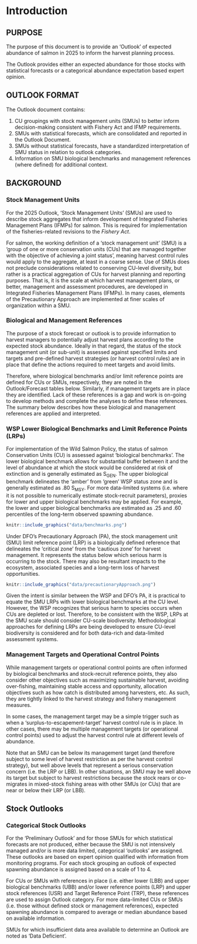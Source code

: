 # Introduction {#sec:introduction}

<!-- An example of how to include text based on the language. The two chunks below shows how switching the toggle in the YAML header for french allows inclusion/rejection of a paragraph. -->

## PURPOSE

The purpose of this document is to provide an 'Outlook' of expected abundance of salmon in 2025 to inform the harvest planning process.

The Outlook provides either an expected abundance for those stocks with statistical forecasts or a categorical abundance expectation based expert opinion.

## OUTLOOK FORMAT

The Outlook document contains:

1.  CU groupings with stock management units (SMUs) to better inform decision-making consistent with Fishery Act and IFMP requirements.
2.  SMUs with statistical forecasts, which are consolidated and reported in the Outlook Document.
3.  SMUs without statistical forecasts, have a standardized interpretation of SMU status in relation to outlook categories.
4.  Information on SMU biological benchmarks and management references (where defined) for additional context.

## BACKGROUND

### Stock Management Units

For the 2025 Outlook, 'Stock Management Units' (SMUs) are used to describe stock aggregates that inform development of Integrated Fisheries Management Plans (IFMPs) for salmon. This is required for implementation of the fisheries-related revisions to the *Fishery Act*.

For salmon, the working definition of a 'stock management unit' (SMU) is a 'group of one or more conservation units (CUs) that are managed together with the objective of achieving a joint status', meaning harvest control rules would apply to the aggregate, at least in a coarse sense. Use of SMUs does not preclude considerations related to conserving CU-level diversity, but rather is a practical aggregation of CUs for harvest planning and reporting purposes. That is, it is the scale at which harvest management plans, or better, management and assessment procedures, are developed in Integrated Fisheries Management Plans (IFMPs). In many cases, elements of the Precautionary Approach are implemented at finer scales of organization within a SMU.

### Biological and Management References

The purpose of a stock forecast or outlook is to provide information to harvest managers to potentially adjust harvest plans according to the expected stock abundance. Ideally in that regard, the status of the stock management unit (or sub-unit) is assessed against specified limits and targets and pre-defined harvest strategies (or harvest control rules) are in place that define the actions required to meet targets and avoid limits.

Therefore, where biological benchmarks and/or limit reference points are defined for CUs or SMUs, respectively, they are noted in the Outlook/Forecast tables below. Similarly, if management targets are in place they are identified. Lack of these references is a gap and work is on-going to develop methods and complete the analyses to define these references. The summary below describes how these biological and management references are applied and interpreted.

### WSP Lower Biological Benchmarks and Limit Reference Points (LRPs)

For implementation of the Wild Salmon Policy, the status of salmon Conservation Units (CU) is assessed against 'biological benchmarks'. The lower biological benchmark allows for substantial buffer between it and the level of abundance at which the stock would be considered at risk of extinction and is generally estimated as S~GEN~. The upper biological benchmark delineates the 'amber' from 'green' WSP status zone and is generally estimated as .80 S~MSY~. For more data-limited systems (i.e. where it is not possible to numerically estimate stock-recruit parameters), proxies for lower and upper biological benchmarks may be applied. For example, the lower and upper biological benchmarks are estimated as .25 and .60 percentiles of the long-term observed spawning abundance.

```r
knitr::include_graphics("data/benchmarks.png")
```

Under DFO’s Precautionary Approach (PA), the stock management unit (SMU) limit reference point (LRP) is a biologically defined reference that delineates the ‘critical zone’ from the ‘cautious zone’ for harvest management.  It represents the status below which serious harm is occurring to the stock. There may also be resultant impacts to the ecosystem, associated species and a long-term loss of harvest opportunities.

```r
knitr::include_graphics("data/precautionaryApproach.png")
```

Given the intent is similar between the WSP and DFO’s PA, it is practical to equate the SMU LRPs with lower biological benchmarks at the CU level. However, the WSP recognizes that serious harm to species occurs when CUs are depleted or lost.  Therefore, to be consistent with the WSP, LRPs at the SMU scale should consider CU-scale biodiversity.  Methodological approaches for defining LRPs are being developed to ensure CU-level biodiversity is considered and for both data-rich and data-limited assessment systems.   

### Management Targets and Operational Control Points

While management targets or operational control points are often informed by biological benchmarks and stock-recruit reference points, they also consider other objectives such as maximizing sustainable harvest, avoiding over-fishing, maintaining stable access and opportunity, allocation objectives such as how catch is distributed among harvesters, etc.  As such, they are tightly linked to the harvest strategy and fishery management measures.  

In some cases, the management target may be a simple trigger such as when a ‘surplus-to-escapement-target’ harvest control rule is in place.  In other cases, there may be multiple management targets (or operational control points) used to adjust the harvest control rule at different levels of abundance.   

Note that an SMU can be below its management target (and therefore subject to some level of harvest restriction as per the harvest control strategy), but well above levels that represent a serious conservation concern (i.e. the LRP or LBB).  In other situations, an SMU may be well above its target but subject to harvest restrictions because the stock rears or co-migrates in mixed-stock fishing areas with other SMUs (or CUs) that are near or below their LRP (or LBB).

## Stock Outlooks

### Categorical Stock Outlooks

For the ‘Preliminary Outlook’ and for those SMUs for which statistical forecasts are not produced, either because the SMU is not intensively managed and/or is more data limited, categorical ‘outlooks’ are assigned.  These outlooks are based on expert opinion qualified with information from monitoring programs.  For each stock grouping an outlook of expected spawning abundance is assigned based on a scale of 1 to 4.

For CUs or SMUs with references in place (i.e. either lower (LBB) and upper biological benchmarks (UBB) and/or lower reference points (LRP) and upper stock references (USR) and Target Reference Point (TRP), these references are used to assign Outlook category.  For more data-limited CUs or SMUs (i.e. those without defined stock or management references), expected spawning abundance is compared to average or median abundance based on available information.

SMUs for which insufficient data area available to determine an Outlook are noted as ‘Data Deficient’.


